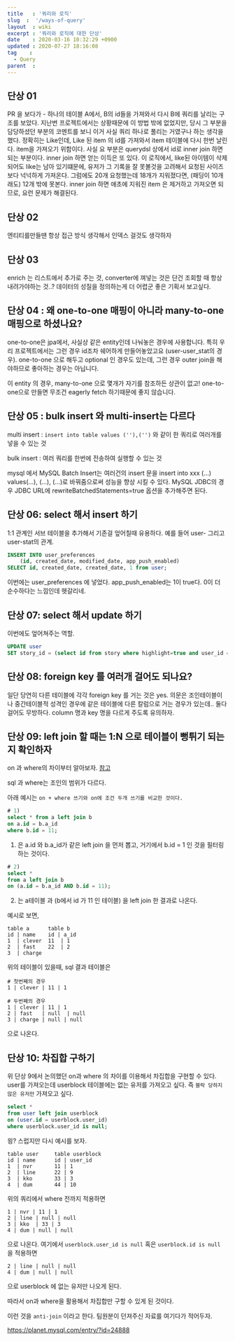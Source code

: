 ```yaml
---
title   : '쿼리와 로직' 
slug  :  '/ways-of-query'
layout  : wiki 
excerpt : '쿼리와 로직에 대한 단상'
date    : 2020-03-16 10:32:29 +0900
updated : 2020-07-27 18:16:08
tag    :
  - Query
parent  : 
---
```


## 단상 01
  PR 을 보다가 - 하나의 테이블 A에서, B의 id들을 가져와서 다시 B에 쿼리를 날리는 구조를 보았다. 지난번 프로젝트에서는 상황때문에 이 방법 밖에 없었지만, 당시 그 부분을 담당하셨던 부분의 코멘트를 보니 이거 사실 쿼리 하나로 풀리는 거였구나 하는 생각을 했다. 
  정확히는 Like인데, Like 된 item 의 id를 가져와서 item 테이블에 다시 한번 날린다. item을 가져오기 위함이다. 사실 요 부분은 querydsl 상에서 id로 inner join 하면 되는 부분이다. 
  inner join 하면 얻는 이득은 또 있다. 이 로직에서, like된 아이템이 삭제되어도 like는 남아 있기떄문에, 유저가 그 기록을 잘 못볼것을 고려해서 요청된 사이즈보다 넉넉하게 가져온다. 그럼에도 20개 요청했는데 18개가 지워졌다면, (패딩이 10개래도) 12개 밖에 못본다. 
  inner join 하면 애초에 지워진 item 은 제거하고 가져오면 되므로, 요런 문제가 해결된다. 

## 단상 02
엔티티를만들땐 항상 접근 방식 생각해서 인덱스 걸것도 생각하자

## 단상 03 

enrich 는 리스트에서 추가로 주는 것, converter에 껴넣는 것은 단건 조회할 때 항상 내려가야하는 것..? 데이터의 성질을 정의하는게 더 어렵군 좋은 기획서 보고싶다. 

## 단상 04 : 왜 one-to-one 매핑이 아니라 many-to-one 매핑으로 하셨나요?

one-to-one은 jpa에서, 사실상 같은 entity인데 나눠놓은 경우에 사용합니다. 특히 우리 프로젝트에서는 그런 경우 id조차 쉐어하게 만들어놓았고요 (user-user_stat의 경우). one-to-one 으로 해두고 optional 인 경우도 있는데, 그런 경우 outer join을 해야하므로 좋아하는 경우는 아닙니다. 

이 entity 의 경우, many-to-one 으로 몇개가 자기를 참조하든 상관이 없고! one-to-one으로 만들면 무조건 eagerly fetch 하기때문에 좋지 않습니다. 

## 단상 05 : bulk insert 와 multi-insert는 다르다 

multi insert : `insert into table values (''),('')` 와 같이 한 쿼리로 여러개를 넣을 수 있는 것 

bulk insert : 여러 쿼리를 한번에 전송하여 실행할 수 있는 것 

mysql 에서 MySQL Batch Insert는 여러건의 insert 문을 insert into xxx (…) values(…), (…), (…)로 바꿔줌으로써 성능을 향상 시킬 수 있다.
MySQL JDBC의 경우 JDBC URL에 rewriteBatchedStatements=true 옵션을 추가해주면 된다.

## 단상 06: select 해서 insert 하기 
1:1 관계인 서브 테이블을 추가해서 기존걸 엎어칠때 유용하다. 예를 들어 user- 그리고 user-stat의 관계. 

```sql 
INSERT INTO user_preferences
    (id, created_date, modified_date, app_push_enabled)
SELECT id, created_date, created_date, 1 from user;
```
이번에는 user_preferences 에 넣었다. app_push_enabled는 1이 true다. 0이 더 순수하다는 느낌인데 헷갈리네.

## 단상 07: select 해서 update 하기 

이번에도 엎어쳐주는 역할. 
```sql 
UPDATE user
SET story_id = (select id from story where highlight=true and user_id = user.id)
```

## 단상 08: foreign key 를 여러개 걸어도 되나요?

일단 당연히 다른 테이블에 각각 foreign key 를 거는 것은 yes. 
의문은 조인테이블이나 중간테이블적 성격인 경우에 같은 테이블에 다른 칼럼으로 거는 경우가 있는데.. 둘다 걸어도 무방하다. column 명과 key 명을 다르게 주도록 유의하자. 

## 단상 09: left join 할 때는 1:N 으로 테이블이 뻥튀기 되는지 확인하자

on 과 where의 차이부터 알아보자. [참고](https://blog.leocat.kr/notes/2017/07/28/sql-join-on-vs-where)

sql 과 where는 조인의 범위가 다르다. 

아래 예시는 `on + where 쓰기와 on에 조건 두개 쓰기를 비교한 것이다.` 

```sql
# 1)
select * from a left join b 
on a.id = b.a_id 
where b.id = 11;
```
1) 은 a.id 와 b.a_id가 같은 left join 을 먼저 뽑고, 거기에서 b.id = 1  인 것을 필터링하는 것이다. 

```sql
# 2) 
select * 
from a left join b
on (a.id = b.a_id AND b.id = 11);
```

2) 는 a테이블 과 (b에서 id 가 11 인 테이블) 을 left join 한 결과로 나온다.

예시로 보면,

```
table a      table b
id | name    id | a_id 
1  | clever  11  | 1
2  | fast    22  | 2  
3  | charge
```

위의 테이블이 있을때, sql 결과 테이블은 
```
# 첫번째의 경우 
1 | clever | 11 | 1

# 두번째의 경우 
1 | clever | 11 | 1 
2 | fast   | null  | null
3 | charge | null | null 
```

으로 나온다.

## 단상 10: 차집합 구하기 

위 단상 9에서 논의했던 on과 where 의 차이를 이용해서 차집합을 구현할 수 있다. 
user를 가져오는데 userblock 테이블에는 없는 유저를 가져오고 싶다. 즉 `블락 당하지 않은 유저만` 가져오고 싶다. 

```sql 
select * 
from user left join userblock
on (user.id = userblock.user_id)
where userblock.user_id is null;
```

읭? 스럽지만 다시 예시를 보자. 

```
table user     table userblock
id | name      id | user_id
1  | nvr       11 | 1
2  | line      22 | 9
3  | kko       33 | 3 
4  | dum       44 | 10
```

위의 쿼리에서 where 전까지 적용하면 
```
1 | nvr | 11 | 1 
2 | line | null | null 
3 | kko  | 33 | 3 
4 | dum | null | null
```
으로 나온다. 여기에서 `userblock.user_id is null` 혹은 `userblock.id is null` 을 적용하면 

```
2 | line | null | null 
4 | dum | null | null
```
으로 userblock 에 없는 유저만 나오게 된다. 

따라서 on과 where을 활용해서 차집합만 구할 수 있게 된 것이다. 

이런 것을 `anti-join` 이라고 한다. 
팀원분이 던져주신 자료를 여기다가 적어두자.

https://planet.mysql.com/entry/?id=24888
